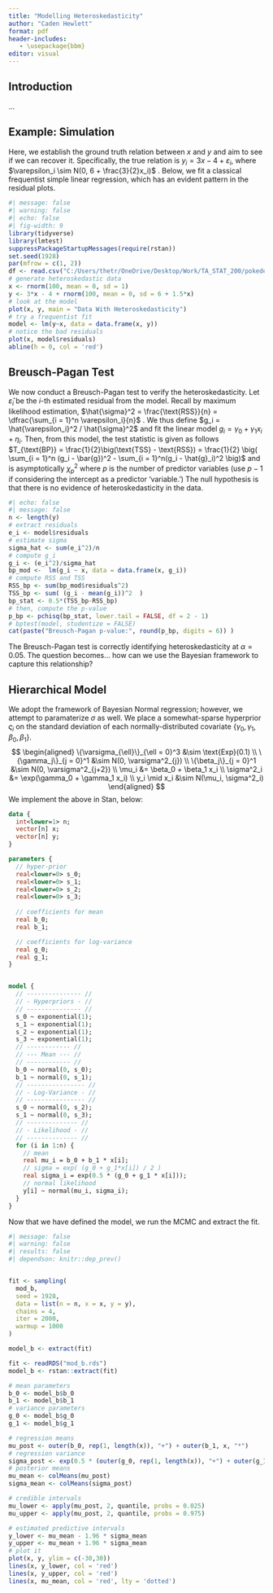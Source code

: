 ```yaml
---
title: "Modelling Heteroskedasticity"
author: "Caden Hewlett"
format: pdf
header-includes:
   - \usepackage{bbm}
editor: visual
---
```


## Introduction

...

## Example: Simulation

Here, we establish the ground truth relation between $x$ and $y$ and aim to see if we can recover it. Specifically, the true relation is $y_i = 3x - 4 + \varepsilon_i$, where $\varepsilon_i \sim N(0, 6 + \frac{3}{2}x_i)$ . Below, we fit a classical frequentist simple linear regression, which has an evident pattern in the residual plots.

```r
#| message: false
#| warning: false
#| echo: false
#| fig-width: 9
library(tidyverse)
library(lmtest)
suppressPackageStartupMessages(require(rstan))
set.seed(1928)
par(mfrow = c(1, 2))
df <- read.csv("C:/Users/thetr/OneDrive/Desktop/Work/TA_STAT_200/pokedex.csv")
# generate heteroskedastic data
x <- rnorm(100, mean = 0, sd = 1)
y <- 3*x - 4 + rnorm(100, mean = 0, sd = 6 + 1.5*x)
# look at the model
plot(x, y, main = "Data With Heteroskedasticity")
# try a frequentist fit
model <- lm(y~x, data = data.frame(x, y))
# notice the bad residuals
plot(x, model$residuals)
abline(h = 0, col = 'red')

```

## Breusch-Pagan Test

We now conduct a Breusch-Pagan test to verify the heteroskedasticity. Let $\hat{\varepsilon}_i$ be the $i$-th estimated residual from the model. Recall by maximum likelihood estimation, $\hat{\sigma}^2 = \frac{\text{RSS}}{n} = \dfrac{\sum_{i =  1}^n \varepsilon_i}{n}$ . We thus define $g_i = \hat{\varepsilon_i}^2 / \hat{\sigma}^2$ and fit the linear model $g_i = \gamma_0 + \gamma_1 x_i + \eta_i$. Then, from this model, the test statistic is given as follows $T_{\text{BP}} = \frac{1}{2}\big(\text{TSS} - \text{RSS}) = \frac{1}{2} \big( \sum_{i = 1}^n (g_i - \bar{g})^2 - \sum_{i = 1}^n(g_i - \hat{g}_i)^2 \big)$ and is asymptotically $\chi^2_{p}$ where $p$ is the number of predictor variables (use $p - 1$ if considering the intercept as a predictor 'variable.') The null hypothesis is that there is no evidence of heteroskedasticity in the data.

```r
#| echo: false
#| message: false
n <- length(y)
# extract residuals
e_i <- model$residuals
# estimate sigma
sigma_hat <- sum(e_i^2)/n
# compute g_i
g_i <- (e_i^2)/sigma_hat
bp_mod <-  lm(g_i ~ x, data = data.frame(x, g_i)) 
# compute RSS and TSS
RSS_bp <- sum(bp_mod$residuals^2)
TSS_bp <- sum( (g_i - mean(g_i))^2  )
bp_stat <- 0.5*(TSS_bp-RSS_bp)
# then, compute the p-value
p_bp <- pchisq(bp_stat, lower.tail = FALSE, df = 2 - 1)
# bptest(model, studentize = FALSE)
cat(paste("Breusch-Pagan p-value:", round(p_bp, digits = 6)) )
```

The Breusch-Pagan test is correctly identifying heteroskedasticity at $\alpha = 0.05$. The question becomes... how can we use the Bayesian framework to capture this relationship?

## Hierarchical Model

We adopt the framework of Bayesian Normal regression; however, we attempt to paramaterize $\sigma$ as well. We place a somewhat-sparse hyperprior $\varsigma_i$ on the standard deviation of each normally-distributed covariate $\{\gamma_0, \gamma_1, \beta_0, \beta_1 \}$. $$
\begin{aligned}
\{\varsigma_{\ell}\}_{\ell = 0}^3 &\sim \text{Exp}(0.1) \\
\{\gamma_j\}_{j = 0}^1 &\sim N(0, \varsigma^2_{j}) \\
\{\beta_j\}_{j = 0}^1 &\sim N(0, \varsigma^2_{j+2}) \\
\mu_i &= \beta_0 + \beta_1 x_i \\
\sigma^2_i &= \exp(\gamma_0 + \gamma_1 x_i) \\
y_i \mid x_i &\sim N(\mu_i, \sigma^2_i) 
\end{aligned}
$$ We implement the above in Stan, below:

```stan

data {
  int<lower=1> n;          
  vector[n] x;             
  vector[n] y;             
}

parameters { 
  // hyper-prior
  real<lower=0> s_0;
  real<lower=0> s_1;
  real<lower=0> s_2;
  real<lower=0> s_3;
  
  // coefficients for mean
  real b_0;
  real b_1;

  // coefficients for log-variance
  real g_0;
  real g_1;
}


model {
  // --------------- //
  // - Hyperpriors - //
  // --------------- //
  s_0 ~ exponential(1);
  s_1 ~ exponential(1);
  s_2 ~ exponential(1);
  s_3 ~ exponential(1);
  // ------------ //
  // --- Mean --- //
  // ------------ //
  b_0 ~ normal(0, s_0);
  b_1 ~ normal(0, s_1);
  // ---------------- //
  // - Log-Variance - //
  // ---------------- //
  s_0 ~ normal(0, s_2);
  s_1 ~ normal(0, s_3);
  // -------------- //
  // - Likelihood - //
  // -------------- //
  for (i in 1:n) {
    // mean
    real mu_i = b_0 + b_1 * x[i];
    // sigma = exp( (g_0 + g_1*x[i]) / 2 )
    real sigma_i = exp(0.5 * (g_0 + g_1 * x[i]));
    // normal likelihood
    y[i] ~ normal(mu_i, sigma_i);
  }
}
```

Now that we have defined the model, we run the MCMC and extract the fit.

```r
#| message: false
#| warning: false
#| results: false
#| dependson: knitr::dep_prev()


fit <- sampling(
  mod_b, 
  seed = 1928,
  data = list(n = n, x = x, y = y),
  chains = 4, 
  iter = 2000,   
  warmup = 1000
)

model_b <- extract(fit)
```

```r
fit <- readRDS("mod_b.rds")
model_b <- rstan::extract(fit)
```

```r
# mean parameters
b_0 <- model_b$b_0
b_1 <- model_b$b_1
# variance parameters
g_0 <- model_b$g_0
g_1 <- model_b$g_1

# regression means
mu_post <- outer(b_0, rep(1, length(x)), "+") + outer(b_1, x, "*")
# regression variance
sigma_post <- exp(0.5 * (outer(g_0, rep(1, length(x)), "+") + outer(g_1, x, "*")))
# posterior means
mu_mean <- colMeans(mu_post)
sigma_mean <- colMeans(sigma_post)

# credible intervals
mu_lower <- apply(mu_post, 2, quantile, probs = 0.025)
mu_upper <- apply(mu_post, 2, quantile, probs = 0.975)

# estimated predictive intervals 
y_lower <- mu_mean - 1.96 * sigma_mean  
y_upper <- mu_mean + 1.96 * sigma_mean
# plot it
plot(x, y, ylim = c(-30,30))
lines(x, y_lower, col = 'red')
lines(x, y_upper, col = 'red')
lines(x, mu_mean, col = 'red', lty = 'dotted')
```
